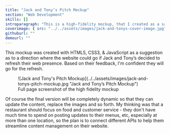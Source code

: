 ```yaml
---
title: "Jack and Tony’s Pitch Mockup"
section: "Web Development"
skills: []
introparagraph: "This is a high-fidelity mockup, that I created as a sample for Jack and Tony's Restaurant & Whiskey Bar in Santa Rosa to show them what a modern version of their website could look like."
coverimage: { src: "../../assets/images/jack-and-tonys-cover-image.jpg" }
githuburl: ""
demourl: ""
---
```


This mockup was created with HTML5, CSS3, & JavaScript as a suggestion as to a direction where the website could go if Jack and Tony’s decided to refresh their web presence. Based on their feedback, I'm confident they will go for the refresh.

<figure class="figure figure--center">
  ![Jack and Tony's Pitch
  Mockup](../../assets/images/jack-and-tonys-pitch-mockup.jpg "Jack and Tony’s
  Pitch Mockup")
  <figcaption class="figure__caption">
    Full page screenshot of the high fidelity mockup
  </figcaption>
</figure>

Of course the final version will be completely dynamic so that they can update the content, replace the images and so forth. My thinking was that a restaurant should focus on food and customer service - they don't have much time to spend on posting updates to their menus, etc, especially at more than one location, so the plan is to connect different APIs to help them streamline content management on their website.
